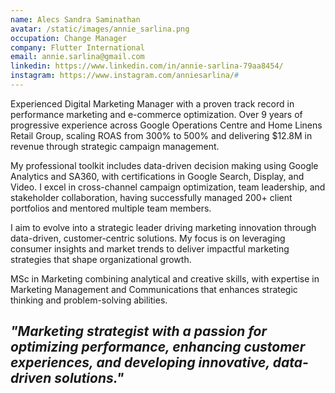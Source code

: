 ```yaml
---
name: Alecs Sandra Saminathan
avatar: /static/images/annie_sarlina.png
occupation: Change Manager
company: Flutter International
email: annie.sarlina@gmail.com
linkedin: https://www.linkedin.com/in/annie-sarlina-79aa8454/
instagram: https://www.instagram.com/anniesarlina/#
---
```


Experienced Digital Marketing Manager with a proven track record in performance marketing and e-commerce optimization. Over 9 years of progressive experience across Google Operations Centre and Home Linens Retail Group, scaling ROAS from 300% to 500% and delivering $12.8M in revenue through strategic campaign management.

My professional toolkit includes data-driven decision making using Google Analytics and SA360, with certifications in Google Search, Display, and Video. I excel in cross-channel campaign optimization, team leadership, and stakeholder collaboration, having successfully managed 200+ client portfolios and mentored multiple team members.

I aim to evolve into a strategic leader driving marketing innovation through data-driven, customer-centric solutions. My focus is on leveraging consumer insights and market trends to deliver impactful marketing strategies that shape organizational growth.

MSc in Marketing combining analytical and creative skills, with expertise in Marketing Management and Communications that enhances strategic thinking and problem-solving abilities.

## **_"Marketing strategist with a passion for optimizing performance, enhancing customer experiences, and developing innovative, data-driven solutions."_**
